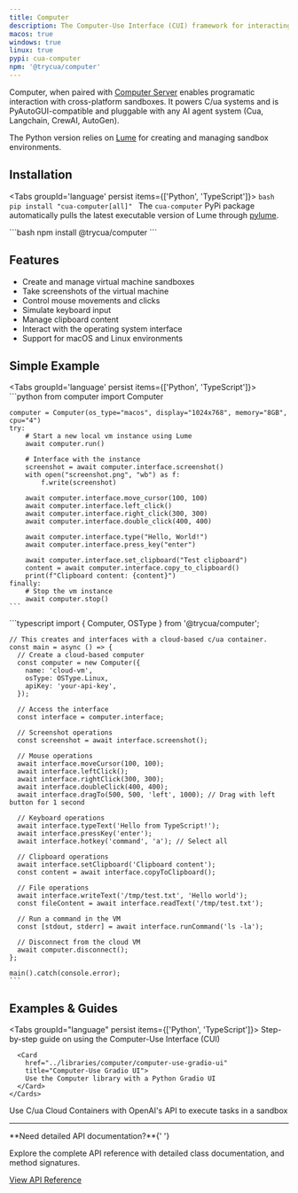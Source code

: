 ```yaml
---
title: Computer
description: The Computer-Use Interface (CUI) framework for interacting with local macOS, Linux, and Windows sandboxes.
macos: true
windows: true
linux: true
pypi: cua-computer
npm: '@trycua/computer'
---
```



Computer, when paired with [Computer Server](../computer-server.mdx) enables programatic interaction with cross-platform sandboxes. It powers C/ua systems and is PyAutoGUI-compatible and pluggable with any AI agent system (Cua, Langchain, CrewAI, AutoGen).

The Python version relies on [Lume](./lume.mdx) for creating and managing sandbox environments.

## Installation

<Tabs groupId='language' persist items={['Python', 'TypeScript']}>
  <Tab value="Python">
    ```bash
    pip install "cua-computer[all]"
    ```
    The `cua-computer` PyPi package automatically pulls the latest executable version of Lume through [pylume](https://github.com/trycua/pylume).

  </Tab>
  <Tab value="TypeScript">
    ```bash
    npm install @trycua/computer
    ```
  </Tab>
</Tabs>

## Features

- Create and manage virtual machine sandboxes
- Take screenshots of the virtual machine
- Control mouse movements and clicks
- Simulate keyboard input
- Manage clipboard content
- Interact with the operating system interface
- Support for macOS and Linux environments

## Simple Example

<Tabs groupId='language' persist items={['Python', 'TypeScript']}>
  <Tab value="Python">
    ```python
    from computer import Computer

    computer = Computer(os_type="macos", display="1024x768", memory="8GB", cpu="4")
    try:
        # Start a new local vm instance using Lume
        await computer.run()

        # Interface with the instance
        screenshot = await computer.interface.screenshot()
        with open("screenshot.png", "wb") as f:
            f.write(screenshot)

        await computer.interface.move_cursor(100, 100)
        await computer.interface.left_click()
        await computer.interface.right_click(300, 300)
        await computer.interface.double_click(400, 400)

        await computer.interface.type("Hello, World!")
        await computer.interface.press_key("enter")

        await computer.interface.set_clipboard("Test clipboard")
        content = await computer.interface.copy_to_clipboard()
        print(f"Clipboard content: {content}")
    finally:
        # Stop the vm instance
        await computer.stop()
    ```

  </Tab>
  <Tab value="TypeScript">
    ```typescript
    import { Computer, OSType } from '@trycua/computer';

    // This creates and interfaces with a cloud-based c/ua container.
    const main = async () => {
      // Create a cloud-based computer
      const computer = new Computer({
        name: 'cloud-vm',
        osType: OSType.Linux,
        apiKey: 'your-api-key',
      });

      // Access the interface
      const interface = computer.interface;

      // Screenshot operations
      const screenshot = await interface.screenshot();

      // Mouse operations
      await interface.moveCursor(100, 100);
      await interface.leftClick();
      await interface.rightClick(300, 300);
      await interface.doubleClick(400, 400);
      await interface.dragTo(500, 500, 'left', 1000); // Drag with left button for 1 second

      // Keyboard operations
      await interface.typeText('Hello from TypeScript!');
      await interface.pressKey('enter');
      await interface.hotkey('command', 'a'); // Select all

      // Clipboard operations
      await interface.setClipboard('Clipboard content');
      const content = await interface.copyToClipboard();

      // File operations
      await interface.writeText('/tmp/test.txt', 'Hello world');
      const fileContent = await interface.readText('/tmp/test.txt');

      // Run a command in the VM
      const [stdout, stderr] = await interface.runCommand('ls -la');

      // Disconnect from the cloud VM
      await computer.disconnect();
    };

    main().catch(console.error);
    ```

  </Tab>
</Tabs>

## Examples & Guides

<Tabs groupId="language" persist items={['Python', 'TypeScript']}>
  <Tab value="Python">
    <Cards>
      <Card
        href="https://github.com/trycua/cua/tree/main/notebooks/samples/computer_nb.ipynb"
        title="Computer-Use Interface (CUI)">
        Step-by-step guide on using the Computer-Use Interface (CUI)
      </Card>

      <Card
        href="../libraries/computer/computer-use-gradio-ui"
        title="Computer-Use Gradio UI">
        Use the Computer library with a Python Gradio UI
      </Card>
    </Cards>

  </Tab>
  <Tab value="TypeScript">
    <Cards>
      <Card
        href="https://github.com/trycua/cua/tree/main/examples/computer-example-ts"
        title="Computer Cloud OpenAI">
        Use C/ua Cloud Containers with OpenAI's API to execute tasks in a sandbox
      </Card>
    </Cards>
  </Tab>
</Tabs>

---

<Callout type="info">
  **Need detailed API documentation?**{' '}
  <p>
    Explore the complete API reference with detailed class documentation, and
    method signatures.
  </p>
  <a
    href="/api/computer"
    className={cn(
      buttonVariants({
        color: 'secondary',
      }),
      'no-underline h-10'
    )}>
    View API Reference
    <ChevronRight size={18} />
  </a>
</Callout>
